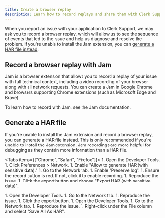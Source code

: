 ```yaml
---
title: Create a browser replay
description: Learn how to record replays and share them with Clerk Support.
---
```


When you report an issue with your application to Clerk Support, we may ask you to [record a browser replay](#record-a-browser-replay-with-jam), which will allow us to see the sequence of events that led to the issue and help us diagnose and resolve the problem. If you're unable to install the Jam extension, you can [generate a HAR file instead](#generate-a-har-file).

## Record a browser replay with Jam

Jam is a browser extension that allows you to record a replay of your issue with full technical context, including a video recording of your browser along with all network requests. You can create a Jam in Google Chrome and browsers supporting Chrome extensions (such as Microsoft Edge and Brave).

To learn how to record with Jam, see the [Jam documentation](https://jam.dev/docs/get-started/creating-a-jam).

## Generate a HAR file

If you're unable to install the Jam extension and record a browser replay, you can generate a HAR file instead. This is only recommended if you're unable to install the Jam extension. Jam recordings are more helpful for debugging as they contain more information than a HAR file.

<Tabs items={["Chrome", "Safari", "Firefox"]}>
  <Tab>
    1. Open the Developer Tools.
    1. Click Preferences > Network.
    1. Enable "Allow to generate HAR (with sensitive data)."
    1. Go to the Network tab.
    1. Enable "Preserve log".
    1. Ensure the record button is red. If not, click it to enable recording.
    1. Reproduce the issue.
    1. Click the export button and choose "Export HAR (with sensitive data)".
  </Tab>

  <Tab>
    1. Open the Developer Tools.
    1. Go to the Network tab.
    1. Reproduce the issue.
    1. Click the export button.
  </Tab>

  <Tab>
    1. Open the Developer Tools.
    1. Go to the Network tab.
    1. Reproduce the issue.
    1. Right-click under the File column and select "Save All As HAR".
  </Tab>
</Tabs>
